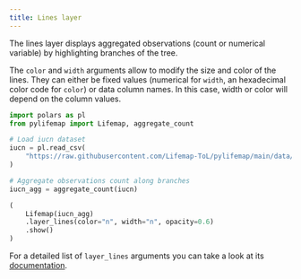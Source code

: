 ```yaml
---
title: Lines layer
---
```


The lines layer displays aggregated observations (count or numerical variable) by highlighting branches of the tree.

The `color` and `width` arguments allow to modify the size and color of the lines. They can either be fixed values (numerical for `width`, an hexadecimal color code for `color`) or data column names. In this case, width or color will depend on the column values.


```python
import polars as pl
from pylifemap import Lifemap, aggregate_count

# Load iucn dataset
iucn = pl.read_csv(
    "https://raw.githubusercontent.com/Lifemap-ToL/pylifemap/main/data/iucn.csv"
)

# Aggregate observations count along branches
iucn_agg = aggregate_count(iucn)

(
    Lifemap(iucn_agg)
    .layer_lines(color="n", width="n", opacity=0.6)
    .show()
)
```

For a detailed list of `layer_lines` arguments you can take a look at its [documentation](`~pylifemap.Lifemap.layer_lines`).
